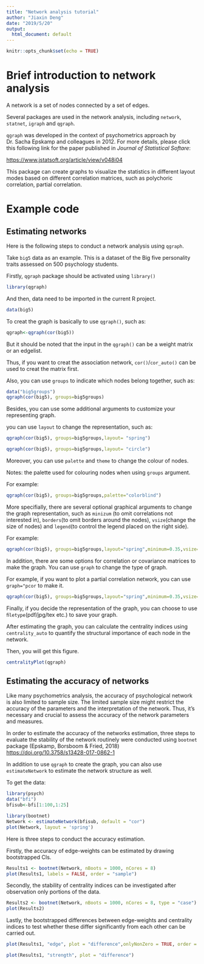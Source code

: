```yaml
---
title: "Network analysis tutorial"
author: "Jiaxin Deng"
date: "2019/5/20"
output:
  html_document: default
---
```


```r
knitr::opts_chunk$set(echo = TRUE)
```


# Brief introduction to network analysis

A network is a set of nodes connected by a set of edges.

Several packages are used in the network analysis, including `network`, `statnet`, `igraph` and `qgraph`.

`qgraph` was developed in the context of psychometrics approach by Dr. Sacha Epskamp and colleagues in 2012. For more details, please click this following link for the paper published in *Journal of Statistical Softare*:

<https://www.jstatsoft.org/article/view/v048i04>

This package can create graphs to visualize the statistics in different layout modes based on different correlation matrices, such as polychoric correlation, partial correlation.

# Example code

## Estimating networks 

Here is the following steps to conduct a network analysis using `qgraph`.

Take `big5` data as an example. This is a dataset of the Big five personality traits assessed on 500 psychology students.

Firstly, `qgraph` package should be activated using `library()`

```r
library(qgraph)
```

And then, data need to be imported in the current R project.

```r
data(big5)
```


To creat the graph is basically to use `qgraph()`, such as:

```r
qgraph<-qgraph(cor(big5))
```


But it should be noted that the input in the `qgraph()` can be a weight matrix or an edgelist.

Thus, if you want to creat the association network, `cor()`/`cor_auto()` can be used to creat the matrix first.

Also, you can use `groups` to indicate which nodes belong together, such as:

```r
data("big5groups")
qgraph(cor(big5), groups=big5groups)
```

Besides, you can use some additional arguments to customize your representing graph.

you can use `layout` to change the representation, such as:

```r
qgraph(cor(big5), groups=big5groups,layout= "spring")
```

```r
qgraph(cor(big5), groups=big5groups,layout= "circle")
```

Moreover, you can use `palette` and `theme` to change the colour of nodes.

Notes: the palette used for colouring nodes when using `groups` argument.

For example:

```r
qgraph(cor(big5), groups=big5groups,palette="colorblind")
```


More specifially, there are several optional graphical arguments to change the graph representation, such as `minizum` (to omit correlations not interested in), `borders`(to omit borders around the nodes), `vsize`(change the size of nodes) and `legend`(to control the legend placed on the right side).

For example:

```r
qgraph(cor(big5), groups=big5groups,layout="spring",minimum=0.35,vsize=3,legend=TRUE,borders=FALSE)
```


In addition, there are some options for correlation or covariance matrices to make the graph. You can use `graph` to change the type of graph.

For example, if you want to plot a partial correlation network, you can use `graph="pcor` to make it.

```r
qgraph(cor(big5), groups=big5groups,layout="spring",minimum=0.35,vsize=3,legend=TRUE,borders=FALSE,graph="pcor")
```

Finally, if you decide the representation of the graph, you can choose to use `ﬁletype`(pdf/jpg/tex etc.) to save your graph.


After estimating the graph, you can calculate the centrality indices using `centrality_auto` to quantify the structural importance of each node in the network.

Then, you will get this figure.

```r
centralityPlot(qgraph)
```

## Estimating the accuracy of networks

Like many psychometrics analysis, the accuracy of psychological network is also limited to sample size. The limited sample size might restrict the accuracy of the parameters and the interpretation of the network. Thus, it’s necessary and crucial to assess the accuracy of the network parameters and measures. 

In order to estimate the accuracy of the networks estimation, three steps to evaluate the stability of the network routinely were conducted using `bootnet` package (Epskamp, Borsboom & Fried, 2018) <https://doi.org/10.3758/s13428-017-0862-1>

In addition to use `qgraph` to create the graph, you can also use `estimateNetwork` to estimate the network structure as well.

To get the data:

```r
library(psych)
data("bfi")
bfisub<-bfi[1:100,1:25]
```


```r
library(bootnet)
Network <- estimateNetwork(bfisub, default = "cor")
plot(Network, layout = 'spring')
```

Here is three steps to conduct the accuracy estimation.

Firstly, the accuracy of edge-weights can be estimated by drawing bootstrapped CIs. 

```r
Results1 <- bootnet(Network, nBoots = 1000, nCores = 8)
plot(Results1, labels = FALSE, order = "sample")
```

Secondly, the stability of centrality indices can be investigated after observation only portions of the data. 

```r
Results2 <- bootnet(Network, nBoots = 1000, nCores = 8, type = "case")
plot(Results2)
```

Lastly, the bootstrapped differences between edge-weights and centrality indices to test whether these differ significantly from each other can be carried out.

```r
plot(Results1, "edge", plot = "difference",onlyNonZero = TRUE, order = "sample")
```

```r
plot(Results1, "strength", plot = "difference")
```



